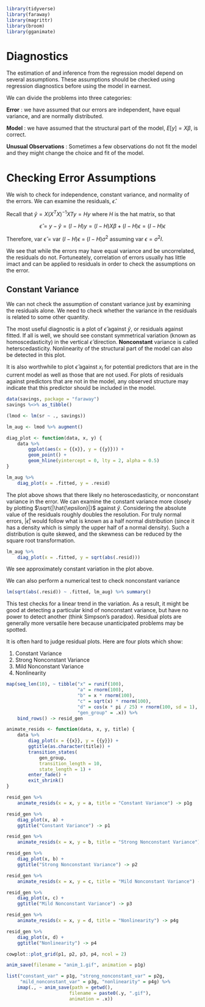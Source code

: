 
```r
library(tidyverse)
library(faraway)
library(magrittr)
library(broom)
library(gganimate)
```

# Diagnostics 

The estimation of and inference from the regression model depend on several assumptions. These assumptions should be checked using regression diagnostics before using the model in earnest. 

We can divide the problems into three categories: 

**Error** : we have assumed that our errors are independent, have equal variance, and are normally distributed. 

**Model** : we have assumed that the structural part of the model, $E[y] = X\beta$, is correct. 

**Unusual Observations** : Sometimes a few observations do not fit the model and they might change the choice and fit of the model. 

# Checking Error Assumptions

We wish to check for independence, constant variance, and normality of the errors. We can examine the residuals, $\hat{\epsilon}$.

Recall that $\hat{y} = X(X^TX)^{-1}XTy = Hy$ where $H$ is the hat matrix, so that 

<center>
$\hat{\epsilon} = y - \hat{y} = (I - H)y = (I - H)X\beta + (I - H)\epsilon = (I - H)\epsilon$
</center>

Therefore, var $\hat{\epsilon}$ = var $(I - H)\epsilon$ = $(I - H)\sigma^2$ assuming var ${\epsilon} = \sigma^2 I$. 

We see that while the errors may have equal variance and be uncorrelated, the residuals do not. Fortuneately, correlation of errors usually has little imact and can be applied to residuals in order to check the assumptions on the error. 

## Constant Variance 

We can not check the assumption of constant variance just by examining the residuals alone. We need to check whether the variance in the residuals is related to some other quantity. 

The most useful diagnostic is a plot of $\hat{\epsilon}$ against $\hat{y}$, or residuals against fitted. If all is well, we should see constant symmetrical variation (known as homoscedasticity) in the vertical $\hat{\epsilon}$ direction. **Nonconstant** variance is called heterscedasticity. Nonlinearity of the structural part of the model can also be detected in this plot. 

It is also worthwhile to plot $\hat{\epsilon}$ against $x_i$ for potential predictors that are in the current model as well as those that are not used. For plots of residuals against predictors that are not in the model, any observed structure may indicate that this predictor should be included in the model. 

```r
data(savings, package = "faraway")
savings %<>% as_tibble()

(lmod <- lm(sr ~ ., savings))

lm_aug <- lmod %>% augment()

diag_plot <- function(data, x, y) {
    data %>%
        ggplot(aes(x = {{x}}, y = {{y}})) +
        geom_point() +
        geom_hline(yintercept = 0, lty = 2, alpha = 0.5)
}

lm_aug %>%
    diag_plot(x = .fitted, y = .resid)
```

The plot above shows that there likely no heteroscedasticity, or nonconstant variance in the error. We can examine the constant variance more closely by plotting $\sqrt{|\hat{\epsilon}|}$ against $\hat{y}$. Considering the absolute value of the residuals roughly doubles the resolution. For truly normal errors, $|\hat{\epsilon}|$ would follow what is known as a half normal distribution (since it has a density which is simply the upper half of a normal density). Such a distribution is quite skewed, and the skewness can be reduced by the square root transformation.

```r
lm_aug %>%
    diag_plot(x = .fitted, y = sqrt(abs(.resid)))
```

We see approximately constant variation in the plot above. 

We can also perform a numerical test to check nonconstant variance

```r
lm(sqrt(abs(.resid)) ~ .fitted, lm_aug) %>% summary()
```

This test checks for a linear trend in the variation. As a result, it might be good at detecting a particular kind of nonconstant variance, but have no power to detect another (think Simpson's paradox). Residual plots are generally more versatile here because unanticipated problems may be spotted.

It is often hard to judge residual plots. Here are four plots which show:

1. Constant Variance 
2. Strong Nonconstant Variance 
3. Mild Nonconstant Variance 
4. Nonlinearity 

```r
map(seq_len(10), ~ tibble("x" = runif(100),
                          "a" = rnorm(100),
                          "b" = x * rnorm(100),
                          "c" = sqrt(x) * rnorm(100),
                          "d" = cos(x * pi / 25) + rnorm(100, sd = 1),
                          "gen_group" = .x)) %>%
    bind_rows() -> resid_gen

animate_resids <- function(data, x, y, title) {
    data %>%
        diag_plot(x = {{x}}, y = {{y}}) +
        ggtitle(as.character(title)) +
        transition_states(
            gen_group,
            transition_length = 10,
            state_length = 1) +
        enter_fade() +
        exit_shrink()
}

resid_gen %>%
    animate_resids(x = x, y = a, title = "Constant Variance") -> p1g

resid_gen %>%
    diag_plot(x, a) +
    ggtitle("Constant Variance") -> p1

resid_gen %>%
    animate_resids(x = x, y = b, title = "Strong Nonconstant Variance") -> p2g

resid_gen %>%
    diag_plot(x, b) +
    ggtitle("Strong Nonconstant Variance") -> p2

resid_gen %>%
    animate_resids(x = x, y = c, title = "Mild Nonconstant Variance") -> p3g

resid_gen %>%
    diag_plot(x, c) +
    ggtitle("Mild Nonconstant Variance") -> p3

resid_gen %>%
    animate_resids(x = x, y = d, title = "Nonlinearity") -> p4g

resid_gen %>%
    diag_plot(x, d) +
    ggtitle("Nonlinearity") -> p4

cowplot::plot_grid(p1, p2, p3, p4, ncol = 2)

anim_save(filename = "anim_1.gif", animation = p1g)

list("constant_var" = p1g, "strong_nonconstant_var" = p2g,
     "mild_nonconstant_var" = p3g, "nonlinearity" = p4g) %>%
    imap(., ~ anim_save(path = getwd(),
                       filename = paste0(.y, ".gif"),
                       animation = .x))
```


